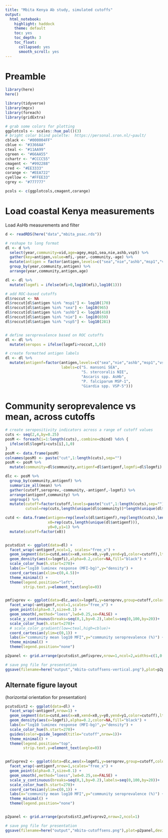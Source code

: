 ```yaml
---
title: "Mbita Kenya Ab study, simulated cutoffs"
output:
  html_notebook:
    highlight: haddock
    theme: default
    toc: yes
    toc_depth: 3
    toc_float:
      collapsed: yes
      smooth_scroll: yes
---
```



# Preamble
```r
library(here)
here()

library(tidyverse)
library(mgcv)
library(foreach)
library(gridExtra)

# grab some colors for plotting
ggplotcols <- scales::hue_pal()(3)
# bright color blind palette:  https://personal.sron.nl/~pault/ 
cblack <- "#000004FF"
cblue <- "#3366AA"
cteal <- "#11AA99"
cgreen <- "#66AA55"
cchartr <- "#CCCC55"
cmagent <- "#992288"
cred <- "#EE3333"
corange <- "#EEA722"
cyellow <- "#FFEE33"
cgrey <- "#777777"

pcols <- c(ggplotcols,cmagent,corange)

```

# Load coastal Kenya measurements
Load AsHb measurements and filter 

```r
d <- readRDS(here("data","mbita_psac.rds"))

# reshape to long format
dl <- d %>%
  select(year,community=vid,age=agey,msp1,sea,nie,ashb,vsp5) %>%
  gather(key=antigen,value=mfi,-year,-community,-age) %>%
  mutate(antigen = factor(antigen,levels=c("sea","nie","ashb","msp1","vsp5"))) %>%
  group_by(year,community,antigen) %>%
  arrange(year,community,antigen,age)

dl <- dl %>%
  mutate(logmfi = ifelse(mfi>0,log10(mfi),log10(1)))

# add ROC-based cutoffs
dl$roccut <- NA
dl$roccut[dl$antigen %in% "msp1"] <- log10(170)
dl$roccut[dl$antigen %in% "sea"] <- log10(965)
dl$roccut[dl$antigen %in% "ashb"] <- log10(418)
dl$roccut[dl$antigen %in% "nie"] <- log10(659)
dl$roccut[dl$antigen %in% "vsp5"] <- log10(281)


# define seroprevalence based on ROC cutoffs
dl <- dl %>%
  mutate(seropos = ifelse(logmfi>roccut,1,0))

# create formatted antigen labels
dl <- dl %>%
  mutate(antigenf=factor(antigen,levels=c("sea","nie","ashb","msp1","vsp5"),
                         labels=c("S. mansoni SEA",
                                  "S. stercoralis NIE",
                                  "Ascaris spp. AsHb",
                                  "P. falciparum MSP-1",
                                  "Giardia spp. VSP-5")))

```


# Community seroprevalence vs mean, across cutoffs

```r

# create seropositivity indicators across a range of cutoff values
cuts <- seq(2,4,by=0.25)
posM <- foreach(i=1:length(cuts),.combine=cbind) %do% {
  ifelse(dl$logmfi>cuts[i],1,0)
}
posM <- data.frame(posM)
colnames(posM) <- paste("cut",1:length(cuts),sep="")
posM <- posM %>%
  mutate(community=dl$community,antigenf=dl$antigenf,logmfi=dl$logmfi)

dlc <- posM %>%
  group_by(community,antigenf) %>%
  summarize_all(mean) %>% 
  gather(cutoff,seroprev,-community,-antigenf,-logmfi) %>%
  arrange(antigenf,community) %>%
  ungroup() %>%
  mutate(cutoff=factor(cutoff,levels=paste("cut",1:length(cuts),sep=""),labels=cuts),
         cutval=rep(cuts,length(unique(dl$community))*length(unique(dl$antigen))))


```


```r

cutd <- data.frame(antigen=rep(levels(dl$antigenf),rep(length(cuts),length(levels(dl$antigenf)))) ,
                   x0=rep(cuts,length(unique(dl$antigenf))),
                   y0=0,y1=1) %>%
  mutate(cutoff=factor(x0))


pcutsdist <- ggplot(data=dl) +
  facet_wrap(~antigenf,ncol=1, scales="free_x") +
  geom_segment(data=cutd,aes(x=x0,xend=x0,y=y0,yend=y1,color=cutoff),lty=1,lwd=0.5,alpha=0.7) +
  geom_density(aes(x=logmfi),alpha=0.2,color=NA,fill="black") +
  scale_color_hue(h.start=270)+
  labs(x="log10 luminex response (MFI-bg)",y="density") +
  coord_cartesian(xlim=c(0,4.5))+
  theme_minimal() + 
  theme(legend.position="left",
        strip.text.y=element_text(angle=0))


pmfivprev <- ggplot(data=dlc,aes(x=logmfi,y=seroprev,group=cutoff,color=cutoff)) +
  facet_wrap(~antigenf,ncol=1,scales="free_x") +
  geom_point(alpha=0.7,size=0.1) +
  geom_smooth(,method="loess",lwd=0.25,se=FALSE) +
  scale_y_continuous(breaks=seq(0,1,by=0.2),labels=seq(0,100,by=20))+
  scale_color_hue(h.start=270)+
  # scale_color_gradient(low=cteal,high=cblue)+
  coord_cartesian(ylim=c(0,1)) +
  labs(x="community mean log10 MFI",y="community seroprevalence (%)") +
  theme_minimal() +
  theme(legend.position="none")

p2panel <- grid.arrange(pcutsdist,pmfivprev,nrow=1,ncol=2,widths=c(1,0.7))

# save png file for presentation
ggsave(filename=here("output","mbita-cutoffsens-vertical.png"),plot=p2panel,device="png",width=5.5,height=9)

```




## Alternate figure layout 
(horizontal orientation for presentation)

```r

pcutsdist2 <- ggplot(data=dl) +
  facet_wrap(~antigenf,nrow=1) +
  geom_segment(data=cutd,aes(x=x0,xend=x0,y=y0,yend=y1,color=cutoff),lty=1,lwd=0.25) +
  geom_density(aes(x=logmfi),alpha=0.2,color=NA,fill="black") +
  labs(x="log10 luminex response (MFI-bg)",y="density") +
  scale_color_hue(h.start=270)+
  guides(color=guide_legend(title="cutoff",nrow=1))+
  theme_minimal() + 
  theme(legend.position="top",
        strip.text.y=element_text(angle=0))


pmfivprev2 <- ggplot(data=dlc,aes(x=logmfi,y=seroprev,group=cutoff,color=cutoff)) +
  facet_wrap(~antigenf,nrow=1,scales="free_x") +
  geom_point(alpha=0.7,size=0.1) +
  geom_smooth(,method="loess",lwd=0.25,se=FALSE) +
  scale_y_continuous(breaks=seq(0,1,by=0.2),labels=seq(0,100,by=20))+
  scale_color_hue(h.start=270)+
  coord_cartesian(ylim=c(0,1)) +
  labs(x="community mean log10 MFI",y="community seroprevalence (%)") +
  theme_minimal() +
  theme(legend.position="none")


p2panel <- grid.arrange(pcutsdist2,pmfivprev2,nrow=2,ncol=1)

# save png file for presentation
ggsave(filename=here("output","mbita-cutoffsens.png"),plot=p2panel,device="png",width=7,height=5)
```

